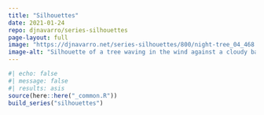 ```yaml
---
title: "Silhouettes"
date: 2021-01-24
repo: djnavarro/series-silhouettes
page-layout: full
image: "https://djnavarro.net/series-silhouettes/800/night-tree_04_468.jpg"
image-alt: "Silhouette of a tree waving in the wind against a cloudy background, all in shades of teal and white"
---
```

   
::: {.grid}
  
```r
#| echo: false
#| message: false
#| results: asis
source(here::here("_common.R"))
build_series("silhouettes")
```
   
:::
   
